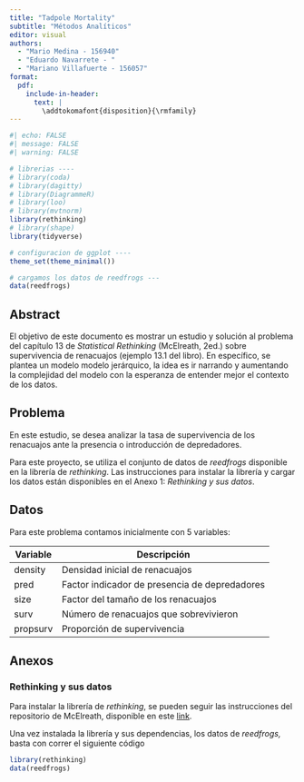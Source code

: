 ```yaml
---
title: "Tadpole Mortality"
subtitle: "Métodos Analíticos"
editor: visual
authors:
  - "Mario Medina - 156940"
  - "Eduardo Navarrete - "
  - "Mariano Villafuerte - 156057"
format:
  pdf:
    include-in-header: 
      text: |
        \addtokomafont{disposition}{\rmfamily} 
---
```


```r
#| echo: FALSE
#| message: FALSE
#| warning: FALSE

# librerias ----
# library(coda)
# library(dagitty)
# library(DiagrammeR)
# library(loo)
# library(mvtnorm)
library(rethinking)
# library(shape)
library(tidyverse)

# configuracion de ggplot ----
theme_set(theme_minimal())

# cargamos los datos de reedfrogs ---
data(reedfrogs)
```

## Abstract {#sec-abstract}

El objetivo de este documento es mostrar un estudio y solución al problema del capítulo 13 de *Statistical Rethinking* (McElreath, 2ed.) sobre supervivencia de renacuajos (ejemplo 13.1 del libro). En específico, se plantea un modelo modelo jerárquico, la idea es ir narrando y aumentando la complejidad del modelo con la esperanza de entender mejor el contexto de los datos.

## Problema {#sec-problema}

En este estudio, se desea analizar la tasa de supervivencia de los renacuajos ante la presencia o introducción de depredadores.

Para este proyecto, se utiliza el conjunto de datos de *reedfrogs* disponible en la librería de *rethinking*. Las instrucciones para instalar la librería y cargar los datos están disponibles en el Anexo 1: *Rethinking y sus datos*.

## Datos {#sec-datos}

Para este problema contamos inicialmente con 5 variables:

| Variable | Descripción                                   |
|----------|-----------------------------------------------|
| density  | Densidad inicial de renacuajos                |
| pred     | Factor indicador de presencia de depredadores |
| size     | Factor del tamaño de los renacuajos           |
| surv     | Número de renacuajos que sobrevivieron        |
| propsurv | Proporción de supervivencia                   |

\newpage

## Anexos {#sec-anexos}

### Rethinking y sus datos {#sec-rethinking-y-sus-datos}

Para instalar la librería de *rethinking*, se pueden seguir las instrucciones del repositorio de McElreath, disponible en este [link](https://github.com/rmcelreath/rethinking "Repositorio de rethinking").

Una vez instalada la librería y sus dependencias, los datos de *reedfrogs,* basta con correr el siguiente código

```r
library(rethinking)
data(reedfrogs)
```

### 

